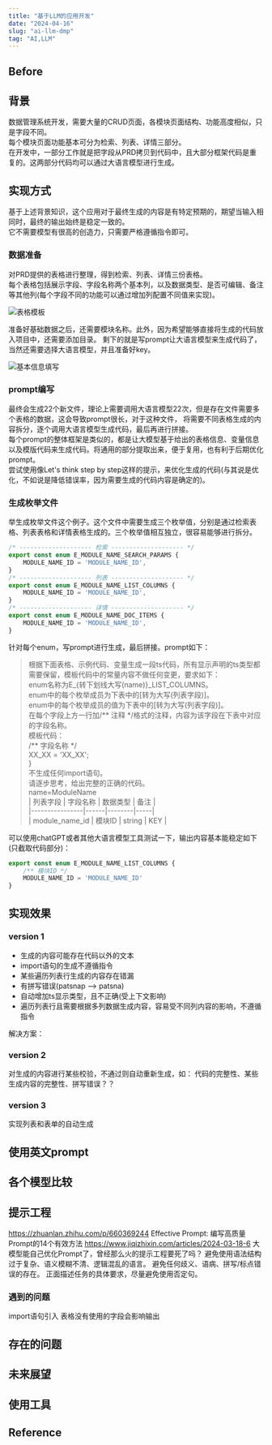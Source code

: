 ```yaml
---
title: "基于LLM的应用开发"
date: "2024-04-16"
slug: "ai-llm-dmp"
tag: "AI,LLM"
---
```


## Before

## 背景
数据管理系统开发，需要大量的CRUD页面，各模块页面结构、功能高度相似，只是字段不同。  
每个模块页面功能基本可分为检索、列表、详情三部分。  
在开发中，一部分工作就是把字段从PRD拷贝到代码中，且大部分框架代码是重复的。这两部分代码均可以通过大语言模型进行生成。

## 实现方式
基于上述背景知识，这个应用对于最终生成的内容是有特定预期的，期望当输入相同时，最终的输出始终是稳定一致的。  
它不需要模型有很高的创造力，只需要严格遵循指令即可。
### 数据准备
对PRD提供的表格进行整理，得到检索、列表、详情三份表格。  
每个表格包括展示字段、字段名称两个基本列，以及数据类型、是否可编辑、备注等其他列(每个字段不同的功能可以通过增加列配置不同值来实现)。

![表格模板](./LLM-dmp/data-template.jpg)

准备好基础数据之后，还需要模块名称。此外，因为希望能够直接将生成的代码放入项目中，还需要添加目录。
剩下的就是写prompt让大语言模型来生成代码了，当然还需要选择大语言模型，并且准备好key。

![基本信息填写](./LLM-dmp/basic-info.jpg)

### prompt编写
最终会生成22个新文件，理论上需要调用大语言模型22次，但是存在文件需要多个表格的数据，这会导致prompt很长，对于这种文件，
将需要不同表格生成的内容拆分，逐个调用大语言模型生成代码，最后再进行拼接。  
每个prompt的整体框架是类似的，都是让大模型基于给出的表格信息、变量信息以及模版代码来生成代码。将通用的部分提取出来，便于复用，也有利于后期优化prompt。  
尝试使用像Let's think step by step这样的提示，来优化生成的代码(与其说是优化，不如说是降低错误率，因为需要生成的代码内容是确定的)。

### 生成枚举文件
举生成枚举文件这个例子。这个文件中需要生成三个枚举值，分别是通过检索表格、列表表格和详情表格生成的。三个枚举值相互独立，很容易能够进行拆分。  
```ts:title=enum.ts
/* -------------------- 检索 -------------------- */
export const enum E_MODULE_NAME_SEARCH_PARAMS {
    MODULE_NAME_ID = 'MODULE_NAME_ID',
}
/* -------------------- 列表 -------------------- */
export const enum E_MODULE_NAME_LIST_COLUMNS {
    MODULE_NAME_ID = 'MODULE_NAME_ID',
}
/* -------------------- 详情 -------------------- */
export const enum E_MODULE_NAME_DOC_ITEMS {
    MODULE_NAME_ID = 'MODULE_NAME_ID',
}
```
针对每个enum，写prompt进行生成，最后拼接。prompt如下：

>根据下面表格、示例代码、变量生成一段ts代码，所有显示声明的ts类型都需要保留，模板代码中的常量内容不做任何变更，要求如下：  
enum名称为E_\{转下划线大写(name)}_LIST_COLUMNS。  
enum中的每个枚举成员为下表中的\[转为大写(列表字段)]。  
enum中的每个枚举成员的值为下表中的\[转为大写(列表字段)]。  
在每个字段上方一行加/** 注释 \*/格式的注释，内容为该字段在下表中对应的字段名称。  
模板代码：  
/** 字段名称 */  
XX_XX = 'XX_XX';  
}  
不生成任何import语句。  
请逐步思考，给出完整的正确的代码。  
name=ModuleName  
| 列表字段           | 字段名称 | 数据类型   | 备注  |  
|----------------|------|--------|-----|  
| module_name_id | 模块ID | string | KEY |  

可以使用chatGPT或者其他大语言模型工具测试一下，输出内容基本能稳定如下(只截取代码部分)：
```ts
export const enum E_MODULE_NAME_LIST_COLUMNS {
    /** 模块ID */
    MODULE_NAME_ID = 'MODULE_NAME_ID'
}
```

## 实现效果

### version 1
- 生成的内容可能存在代码以外的文本
- import语句的生成不遵循指令
- 某些遍历列表行生成的内容存在错漏
- 有拼写错误(patsnap --> patsna)
- 自动增加ts显示类型，且不正确(受上下文影响)
- 遍历列表行且需要根据多列数据生成内容，容易受不同列内容的影响，不遵循指令

解决方案：

### version 2
对生成的内容进行某些校验，不通过则自动重新生成，如：
代码的完整性、某些生成内容的完整性、拼写错误？？

### version 3
实现列表和表单的自动生成

## 使用英文prompt

## 各个模型比较

## 提示工程
https://zhuanlan.zhihu.com/p/660369244 Effective Prompt: 编写高质量Prompt的14个有效方法
https://www.jiqizhixin.com/articles/2024-03-18-6 大模型能自己优化Prompt了，曾经那么火的提示工程要死了吗？
避免使用语法结构过于复杂、语义模糊不清、逻辑混乱的语言。
避免任何歧义、语病、拼写/标点错误的存在。
正面描述任务的具体要求，尽量避免使用否定句。

### 遇到的问题
import语句引入
表格没有使用的字段会影响输出

## 存在的问题

## 未来展望

## 使用工具

## Reference